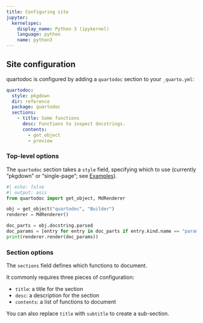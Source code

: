 ```yaml
---
title: Configuring site
jupyter:
  kernelspec:
    display_name: Python 3 (ipykernel)
    language: python
    name: python3
---
```


## Site configuration

quartodoc is configured by adding a `quartodoc` section to your `_quarto.yml`:

```yaml
quartodoc:
  style: pkgdown
  dir: reference
  package: quartodoc
  sections:
    - title: Some functions
      desc: Functions to inspect docstrings.
      contents:
        - get_object
        - preview
```

### Top-level options

The `quartodoc` section takes a `style` field, specifying which [](`quartodoc.Builder`)
to use (currently "pkgdown" or "single-page"; see [Examples](/examples/)).

```python
#| echo: false
#| output: asis
from quartodoc import get_object, MdRenderer

obj = get_object("quartodoc", "Builder")
renderer = MdRenderer()

doc_parts = obj.docstring.parsed
doc_params = [entry for entry in doc_parts if entry.kind.name == "parameters"][0]
print(renderer.render(doc_params))
```

### Section options

The `sections` field defines which functions to document.

It commonly requires three pieces of configuration:

* `title`: a title for the section
* `desc`: a description for the section
* `contents`: a list of functions to document

You can also replace `title` with `subtitle` to create a sub-section.
